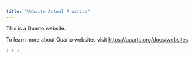```yaml
---
title: "Website Actual Practice"
---
```


This is a Quarto website.

To learn more about Quarto websites visit <https://quarto.org/docs/websites>.

```r
1 + 1
```

